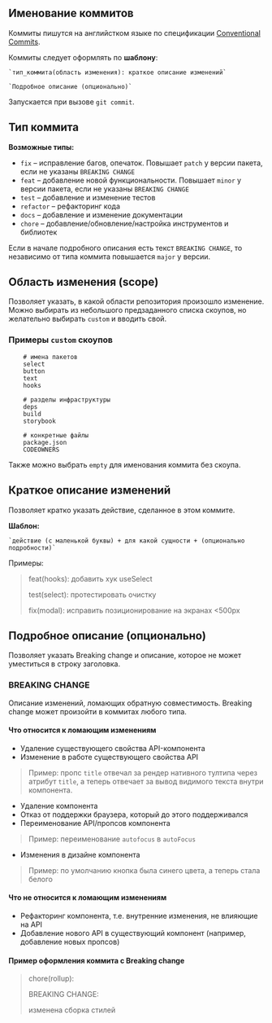 ## Именование коммитов

Коммиты пишутся на английстком языке по спецификации [Conventional Commits](https://www.conventionalcommits.org/en/v1.0.0/).

Коммиты следует оформлять по **шаблону**:

    `тип_коммита(область изменения): краткое описание изменений`

    `Подробное описание (опционально)`

Запускается при вызове `git commit`.

## Тип коммита

**Возможные типы:**

- `fix` – исправление багов, опечаток. Повышает `patch` у версии пакета, если не указаны `BREAKING CHANGE`
- `feat` – добавление новой функциональности. Повышает `minor` у версии пакета, если не указаны `BREAKING CHANGE`
- `test` – добавление и изменение тестов
- `refactor` – рефакторинг кода
- `docs` – добавление и изменение документации
- `chore` – добавление/обновление/настройка инструментов и библиотек

Если в начале подробного описания есть текст `BREAKING CHANGE`, то независимо от типа коммита повышается `major` у версии.

## Область изменения (scope)

Позволяет указать, в какой области репозитория произошло изменение.
Можно выбирать из небольшого предзаданного списка скоупов, но желательно выбирать `custom` и вводить свой.

### Примеры `custom` скоупов

```
    # имена пакетов
    select
    button
    text
    hooks

    # разделы инфраструктуры
    deps
    build
    storybook

    # конкретные файлы
    package.json
    CODEOWNERS
```

Также можно выбрать `empty` для именования коммита без скоупа.

## Краткое описание изменений

Позволяет кратко указать действие, сделанное в этом коммите.

**Шаблон:**

    `действие (с маленькой буквы) + для какой сущности + (опционально подробности)`

Примеры:

> feat(hooks): добавить хук useSelect
>
> test(select): протестировать очистку
>
> fix(modal): исправить позиционирование на экранах &lt;500px

## Подробное описание (опционально)

Позволяет указать Breaking change и описание, которое не может уместиться в строку заголовка.

### BREAKING CHANGE

Описание изменений, ломающих обратную совместимость. Breaking change может произойти в коммитах любого типа.

#### Что относится к ломающим изменениям

- Удаление существующего свойства API-компонента
- Изменение в работе существующего свойства API

> Пример: пропс `title` отвечал за рендер нативного тултипа через атрибут `title`, а теперь отвечает за вывод видимого текста внутри компонента.

- Удаление компонента
- Отказ от поддержки браузера, который до этого поддерживался
- Переименование API/пропсов компонента

> Пример: переименование `autofocus` в `autoFocus`

- Изменения в дизайне компонента

> Пример: по умолчанию кнопка была синего цвета, а теперь стала белого

#### Что не относится к ломающим изменениям

- Рефакторинг компонента, т.е. внутренние изменения, не влияющие на API
- Добавление нового API в существующий компонент (например, добавление новых пропсов)

#### Пример оформления коммита с Breaking change

> chore(rollup):
>
> BREAKING CHANGE:
>
> изменена сборка стилей
